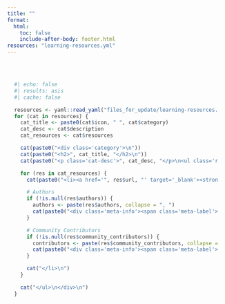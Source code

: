 ```yaml
---
title: ""
format:
  html:
    toc: false
    include-after-body: footer.html
resources: "learning-resources.yml"
---
```


::: resource-wrapper
```r
#| echo: false
#| results: asis
#| cache: false

resources <- yaml::read_yaml("files_for_update/learning-resources.yml")
for (cat in resources) {
  cat_title <- paste0(cat$icon, " ", cat$category)
  cat_desc <- cat$description
  cat_resources <- cat$resources

  cat(paste0("<div class='category'>\n"))
  cat(paste0("<h2>", cat_title, "</h2>\n"))
  cat(paste0("<p class='cat-desc'>", cat_desc, "</p>\n<ul class='resource-list'>\n"))

  for (res in cat_resources) {
    cat(paste0("<li><a href='", res$url, "' target='_blank'><strong>", res$name, "</strong></a>: ", res$description))

    # Authors
    if (!is.null(res$authors)) {
      authors <- paste(res$authors, collapse = ", ")
      cat(paste0("<div class='meta-info'><span class='meta-label'>Authors:</span> ", authors, "</div>"))
    }

    # Community Contributors
    if (!is.null(res$community_contributors)) {
      contributors <- paste(res$community_contributors, collapse = ", ")
      cat(paste0("<div class='meta-info'><span class='meta-label'>Our Community Contributors:</span> ", contributors, "</div>"))
    }

    cat("</li>\n")
  }

  cat("</ul>\n</div>\n")
}


```

```{=html}
<style>
/* General Layout */
.resource-wrapper {
  max-width: 900px;
  margin: 0 auto;
  padding: 2rem 1rem;
  font-family: "Segoe UI", Tahoma, Geneva, Verdana, sans-serif;
  color: #333;
}

/* Category Styling */
.category {
  background: #f9f9fb;
  border-left: 5px solid #007acc;
  border-radius: 8px;
  margin-bottom: 2rem;
  padding: 1rem 1.5rem;
  box-shadow: 0 1px 4px rgba(0, 0, 0, 0.05);
}

.category h2 {
  margin-top: 0;
  color: #005c99;
  font-size: 1.5rem;
}

.cat-desc {
  font-style: italic;
  color: #555;
  margin-bottom: 0.5rem;
}

/* Resource List */
.resource-list {
  list-style-type: none;
  padding-left: 0;
}

.resource-list li {
  margin: 0.6rem 0;
  padding-left: 1rem;
  position: relative;
}

.resource-list li::before {
  content: "▶";
  position: absolute;
  left: 0;
  color: #007acc;
  font-size: 0.8rem;
}

.resource-list a {
  color: #007acc;
  text-decoration: none;
}

.resource-list a:hover {
  text-decoration: underline;
}
.meta-info {
  font-size: 0.85rem;
  color: #555;
  margin-top: 0.2rem;
  margin-left: 1.2rem;
}

.meta-label {
  font-weight: bold;
  color: #333;
}

</style>
```
:::
